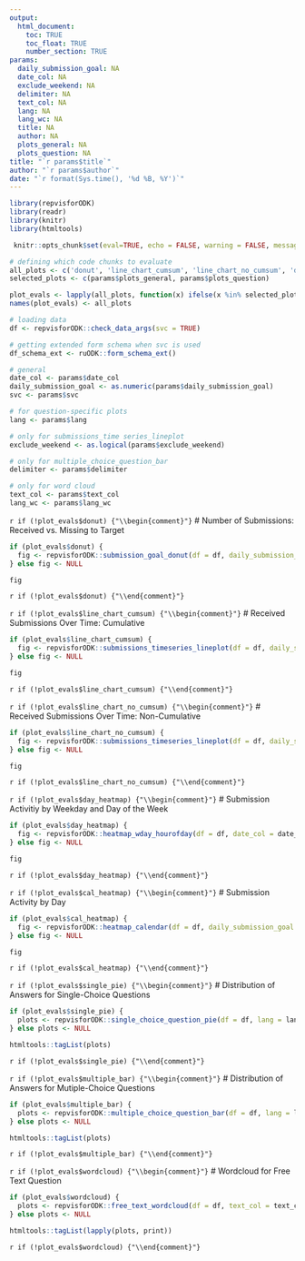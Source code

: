 ```yaml
---
output: 
  html_document:
    toc: TRUE
    toc_float: TRUE
    number_section: TRUE
params:
  daily_submission_goal: NA
  date_col: NA
  exclude_weekend: NA
  delimiter: NA
  text_col: NA
  lang: NA
  lang_wc: NA
  title: NA
  author: NA
  plots_general: NA
  plots_question: NA
title: "`r params$title`"
author: "`r params$author`"
date: "`r format(Sys.time(), '%d %B, %Y')`"
---
```


```r
library(repvisforODK)
library(readr)
library(knitr)
library(htmltools)
```

```r
 knitr::opts_chunk$set(eval=TRUE, echo = FALSE, warning = FALSE, message = FALSE) 
``` 

```r
# defining which code chunks to evaluate
all_plots <- c('donut', 'line_chart_cumsum', 'line_chart_no_cumsum', 'day_heatmap', 'cal_heatmap', 'single_pie', 'multiple_bar', 'wordcloud')
selected_plots <- c(params$plots_general, params$plots_question)

plot_evals <- lapply(all_plots, function(x) ifelse(x %in% selected_plots, TRUE, FALSE))
names(plot_evals) <- all_plots
```

```r
# loading data
df <- repvisforODK::check_data_args(svc = TRUE)

# getting extended form schema when svc is used
df_schema_ext <- ruODK::form_schema_ext()
```

```r
# general
date_col <- params$date_col
daily_submission_goal <- as.numeric(params$daily_submission_goal)
svc <- params$svc

# for question-specific plots
lang <- params$lang

# only for submissions_time series_lineplot
exclude_weekend <- as.logical(params$exclude_weekend)

# only for multiple_choice_question_bar
delimiter <- params$delimiter

# only for word cloud
text_col <- params$text_col
lang_wc <- params$lang_wc
```

`r if (!plot_evals$donut) {"\\begin{comment}"}`
# Number of Submissions: Received vs. Missing to Target
```r
if (plot_evals$donut) {
  fig <- repvisforODK::submission_goal_donut(df = df, daily_submission_goal = daily_submission_goal, date_col = date_col, exclude_weekend = exclude_weekend)
} else fig <- NULL

fig
```
`r if (!plot_evals$donut) {"\\end{comment}"}`

`r if (!plot_evals$line_chart_cumsum) {"\\begin{comment}"}`
# Received Submissions Over Time: Cumulative
```r
if (plot_evals$line_chart_cumsum) {
  fig <- repvisforODK::submissions_timeseries_lineplot(df = df, daily_submission_goal = daily_submission_goal, date_col = date_col, exclude_weekend = exclude_weekend, cumulative = TRUE)
} else fig <- NULL

fig
```
`r if (!plot_evals$line_chart_cumsum) {"\\end{comment}"}`

`r if (!plot_evals$line_chart_no_cumsum) {"\\begin{comment}"}`
# Received Submissions Over Time: Non-Cumulative
```r
if (plot_evals$line_chart_no_cumsum) {
  fig <- repvisforODK::submissions_timeseries_lineplot(df = df, daily_submission_goal = daily_submission_goal, date_col = date_col, exclude_weekend = exclude_weekend, cumulative = FALSE)
} else fig <- NULL

fig
```
`r if (!plot_evals$line_chart_no_cumsum) {"\\end{comment}"}`

`r if (!plot_evals$day_heatmap) {"\\begin{comment}"}`
# Submission Activitiy by Weekday and Day of the Week 
```r
if (plot_evals$day_heatmap) {
  fig <- repvisforODK::heatmap_wday_hourofday(df = df, date_col = date_col)
} else fig <- NULL

fig
```
`r if (!plot_evals$day_heatmap) {"\\end{comment}"}`

`r if (!plot_evals$cal_heatmap) {"\\begin{comment}"}`
# Submission Activity by Day 
```r
if (plot_evals$cal_heatmap) {
  fig <- repvisforODK::heatmap_calendar(df = df, daily_submission_goal = daily_submission_goal, date_col = date_col)
} else fig <- NULL

fig
```
`r if (!plot_evals$cal_heatmap) {"\\end{comment}"}`

`r if (!plot_evals$single_pie) {"\\begin{comment}"}`
# Distribution of Answers for Single-Choice Questions
```r
if (plot_evals$single_pie) {
  plots <- repvisforODK::single_choice_question_pie(df = df, lang = lang, df_schema_ext = df_schema_ext)
} else plots <- NULL

htmltools::tagList(plots)
```
`r if (!plot_evals$single_pie) {"\\end{comment}"}`

`r if (!plot_evals$multiple_bar) {"\\begin{comment}"}`
# Distribution of Answers for Mutiple-Choice Questions
```r
if (plot_evals$multiple_bar) {
  plots <- repvisforODK::multiple_choice_question_bar(df = df, lang = lang, df_schema_ext = df_schema_ext)
} else plots <- NULL

htmltools::tagList(plots) 
```
`r if (!plot_evals$multiple_bar) {"\\end{comment}"}`

`r if (!plot_evals$wordcloud) {"\\begin{comment}"}`
# Wordcloud for Free Text Question
```r
if (plot_evals$wordcloud) {
  plots <- repvisforODK::free_text_wordcloud(df = df, text_col = text_col, lang = lang, lang_wc = lang_wc, df_schema_ext = df_schema_ext)
} else plots <- NULL

htmltools::tagList(lapply(plots, print)) 
```
`r if (!plot_evals$wordcloud) {"\\end{comment}"}`
